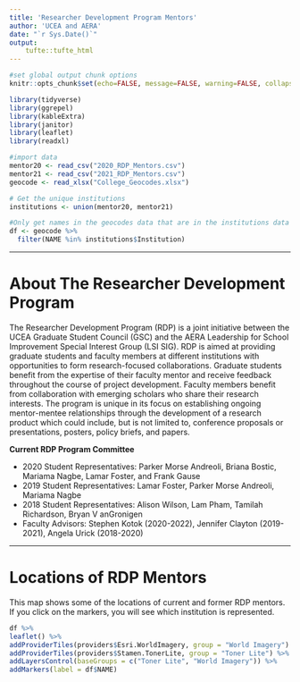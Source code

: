 ```yaml
--- 
title: 'Researcher Development Program Mentors'
author: 'UCEA and AERA'
date: "`r Sys.Date()`"
output:
    tufte::tufte_html
--- 
```


```r
#set global output chunk options
knitr::opts_chunk$set(echo=FALSE, message=FALSE, warning=FALSE, collapse = F, highlight = F, results = "asis")
```

```r
library(tidyverse)
library(ggrepel)
library(kableExtra)
library(janitor)
library(leaflet)
library(readxl)
```

```r
#import data 
mentor20 <- read_csv("2020_RDP_Mentors.csv")
mentor21 <- read_csv("2021_RDP_Mentors.csv")
geocode <- read_xlsx("College_Geocodes.xlsx")
```

```r
# Get the unique institutions 
institutions <- union(mentor20, mentor21)
```

```r
#Only get names in the geocodes data that are in the institutions data set 
df <- geocode %>% 
  filter(NAME %in% institutions$Institution)
```

---

# About The Researcher Development Program 
The Researcher Development Program (RDP) is a joint initiative between the UCEA Graduate Student Council (GSC) and the AERA Leadership for School Improvement Special Interest Group (LSI SIG). RDP is aimed at providing graduate students and faculty members at different institutions with opportunities to form research-focused collaborations. Graduate students benefit from the expertise of their faculty mentor and receive feedback throughout the course of project development. Faculty members benefit from collaboration with emerging scholars who share their research interests. The program is unique in its focus on establishing ongoing mentor-mentee relationships through the development of a research product which could include, but is not limited to, conference proposals or presentations, posters, policy briefs, and papers.

**Current RDP Program Committee**

- 2020 Student Representatives: Parker Morse Andreoli, Briana Bostic, Mariama Nagbe, Lamar Foster, and Frank Gause 
- 2019 Student Representatives: Lamar Foster, Parker Morse Andreoli, Mariama Nagbe
- 2018 Student Representatives: Alison Wilson, Lam Pham, Tamilah Richardson, Bryan V anGronigen
- Faculty Advisors: Stephen Kotok (2020-2022), Jennifer Clayton (2019-2021), Angela Urick (2018-2020)

---
# Locations of RDP Mentors

This map shows some of the locations of current and former RDP mentors. If you click on the markers, you will see which institution is represented. 
```r
df %>% 
leaflet() %>%
addProviderTiles(providers$Esri.WorldImagery, group = "World Imagery") %>%
addProviderTiles(providers$Stamen.TonerLite, group = "Toner Lite") %>%
addLayersControl(baseGroups = c("Toner Lite", "World Imagery")) %>%
addMarkers(label = df$NAME)

```




